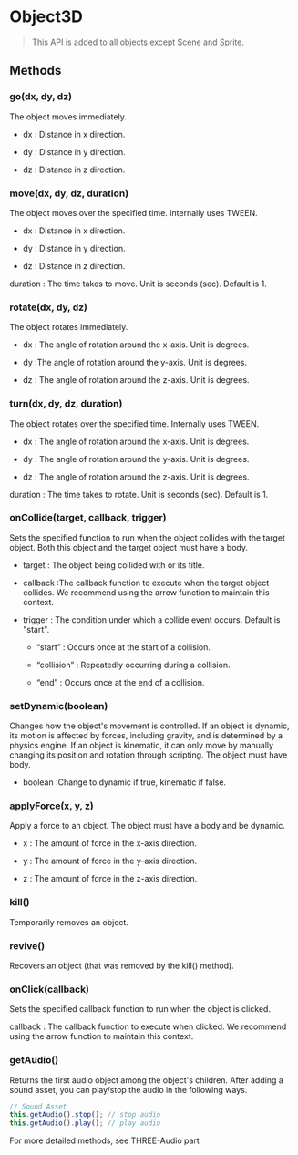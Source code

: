 # Object3D

> This API is added to all objects except Scene and Sprite.

## Methods

### go(dx, dy, dz)

The object moves immediately.

- dx : Distance in x direction.

- dy : Distance in y direction.

- dz : Distance in z direction.

### move(dx, dy, dz, duration)

The object moves over the specified time. Internally uses TWEEN.

- dx : Distance in x direction.

- dy : Distance in y direction.

- dz : Distance in z direction.

duration : The time takes to move. Unit is seconds (sec). Default is 1.

### rotate(dx, dy, dz)

The object rotates immediately.

- dx : The angle of rotation around the x-axis. Unit is degrees.

- dy :The angle of rotation around the y-axis. Unit is degrees.

- dz : The angle of rotation around the z-axis. Unit is degrees.

### turn(dx, dy, dz, duration)

The object rotates over the specified time. Internally uses TWEEN.

- dx : The angle of rotation around the x-axis. Unit is degrees.

- dy : The angle of rotation around the y-axis. Unit is degrees.

- dz : The angle of rotation around the z-axis. Unit is degrees.

duration : The time takes to rotate. Unit is seconds (sec). Default is 1.

### onCollide(target, callback, trigger)

Sets the specified function to run when the object collides with the target object. Both this object and the target object must have a body.

- target : The object being collided with or its title.

- callback :The callback function to execute when the target object collides. We recommend using the arrow function to maintain this context.

- trigger : The condition under which a collide event occurs. Default is "start".

  - “start” : Occurs once at the start of a collision.

  - “collision” : Repeatedly occurring during a collision.

  - “end” : Occurs once at the end of a collision.

### setDynamic(boolean)

Changes how the object's movement is controlled. If an object is dynamic, its motion is affected by forces, including gravity, and is determined by a physics engine. If an object is kinematic, it can only move by manually changing its position and rotation through scripting. The object must have body.

- boolean :Change to dynamic if true, kinematic if false.

### applyForce(x, y, z)

Apply a force to an object. The object must have a body and be dynamic.

- x : The amount of force in the x-axis direction.

- y : The amount of force in the y-axis direction.

- z : The amount of force in the z-axis direction.

### kill()

Temporarily removes an object.

### revive()

Recovers an object (that was removed by the kill() method).

### onClick(callback)

Sets the specified callback function to run when the object is clicked.

callback : The callback function to execute when clicked. We recommend using the arrow function to maintain this context.

### getAudio()

Returns the first audio object among the object's children. After adding a sound asset, you can play/stop the audio in the following ways.

```js copy
// Sound Asset​
this.getAudio().stop(); // stop audio
this.getAudio().play(); // play audio
```

For more detailed methods, see THREE-Audio part
